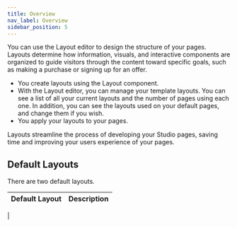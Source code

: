 ```yaml
---
title: Overview
nav_label: Overview
sidebar_position: 5
---
```


You can use the Layout editor to design the structure of your pages. Layouts determine how information, visuals, and interactive components are organized to guide visitors through the content toward specific goals, such as making a purchase or signing up for an offer.

- You create layouts using the Layout component.
- With the Layout editor, you can manage your template layouts. You can see a list of all your current layouts and the number of pages using each one. In addition, you can see the layouts used on your default pages, and change them if you wish.
- You apply your layouts to your pages.

Layouts streamline the process of developing your Studio pages, saving time and improving your users experience of your pages.

## Default Layouts

There are two default layouts.

| Default Layout | Description |
| --- | --- |
| 







